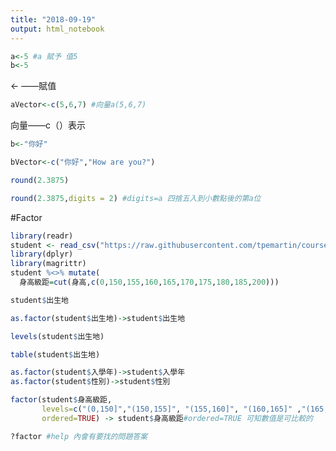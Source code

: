 ```yaml
---
title: "2018-09-19"
output: html_notebook
---
```



```r
a<-5 #a 賦予 值5
b<-5
```
<- ——賦值
```r
aVector<-c(5,6,7) #向量a(5,6,7)
```
向量——c（）表示
```r
b<-"你好"
```

```r
bVector<-c("你好","How are you?")
```

```r
round(2.3875)
```
```r
round(2.3875,digits = 2) #digits=a 四捨五入到小數點後的第a位
```

#Factor

```r
library(readr)
student <- read_csv("https://raw.githubusercontent.com/tpemartin/course-107-1-programming-for-data-science/master/data/student.csv")
library(dplyr)
library(magrittr)
student %<>% mutate(
  身高級距=cut(身高,c(0,150,155,160,165,170,175,180,185,200)))
```

```r
student$出生地
```

```r
as.factor(student$出生地)->student$出生地
```

```r
levels(student$出生地)
```

```r
table(student$出生地)
```

```r
as.factor(student$入學年)->student$入學年
as.factor(student$性別)->student$性別
```

```r
factor(student$身高級距,
       levels=c("(0,150]","(150,155]", "(155,160]", "(160,165]" ,"(165,170]", "(170,175]" ,"(175,180]" ,"(180,185]", "(185,200]"),
       ordered=TRUE) -> student$身高級距#ordered=TRUE 可知數值是可比較的
```

```r
?factor #help 內會有要找的問題答案
```



